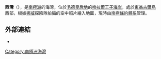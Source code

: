 {{coord|69|1|S|39|34|E|display=title}}

'''西灣'''（{{lang-nn|Nishino-ura}}），是[[南極洲|南極洲]]的海灣，位於[[毛德皇后地|毛德皇后地]]的[[哈拉爾王子海岸|哈拉爾王子海岸]]，處於[[東翁古爾島|東翁古爾島]]西部，根據[[挪威|挪威]]探險隊拍攝的空中照片繪入地圖，現時由[[南極條約體系|南極條約體系]]管理。

==外部連結==
* {{usgs-gazetteer}}

{{Antarctica-geo-stub}}
[[Category:南極洲海灣|Category:南極洲海灣]]